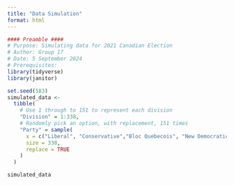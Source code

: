 ```yaml
---
title: "Data Simulation"
format: html
---
```

```r
#### Preamble ####
# Purpose: Simulating data for 2021 Canadian Election
# Author: Group 17
# Date: 5 September 2024
# Prerequisites:
library(tidyverse)
library(janitor)
```

```r
set.seed(583)
simulated_data <-
  tibble(
    # Use 1 through to 151 to represent each division
    "Division" = 1:338,
    # Randomly pick an option, with replacement, 151 times
    "Party" = sample(
      x = c("Liberal", "Conservative","Bloc Quebecois", "New Democratic", "Green", "other"),
      size = 338,
      replace = TRUE
    )
  )

simulated_data
```

